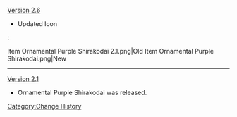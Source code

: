 [[Version 2.6]]
* Updated Icon
:<gallery hideaddbutton="true" captionalign="center">
Item Ornamental Purple Shirakodai 2.1.png|Old
Item Ornamental Purple Shirakodai.png|New
</gallery>
----
[[Version 2.1]]
* Ornamental Purple Shirakodai was released.
<noinclude>[[Category:Change History]]</noinclude>